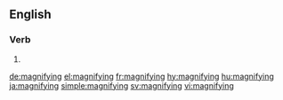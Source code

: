 ==English==

===Verb===
{{head|en}}

# {{present participle of|magnify|lang=en}}

[[de:magnifying]]
[[el:magnifying]]
[[fr:magnifying]]
[[hy:magnifying]]
[[hu:magnifying]]
[[ja:magnifying]]
[[simple:magnifying]]
[[sv:magnifying]]
[[vi:magnifying]]